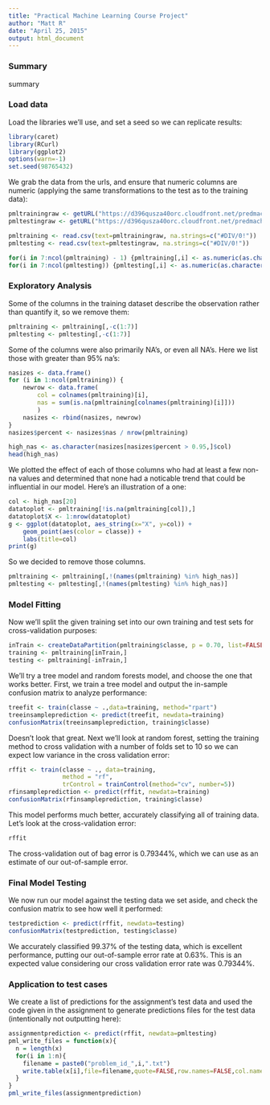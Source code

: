 ```yaml
---
title: "Practical Machine Learning Course Project"
author: "Matt R"
date: "April 25, 2015"
output: html_document
---
```


### Summary

summary

### Load data

Load the libraries we'll use, and set a seed so we can replicate results:

```r
library(caret)
library(RCurl)
library(ggplot2)
options(warn=-1)
set.seed(98765432)
```

We grab the data from the urls, and ensure that numeric columns are numeric (applying the same transformations to the test as to the training data):

```r
pmltrainingraw <- getURL("https://d396qusza40orc.cloudfront.net/predmachlearn/pml-training.csv")
pmltestingraw <- getURL("https://d396qusza40orc.cloudfront.net/predmachlearn/pml-testing.csv")
```

```r
pmltraining <- read.csv(text=pmltrainingraw, na.strings=c("#DIV/0!"))
pmltesting <- read.csv(text=pmltestingraw, na.strings=c("#DIV/0!"))

for(i in 7:ncol(pmltraining) - 1) {pmltraining[,i] <- as.numeric(as.character(pmltraining[,i]))}
for(i in 7:ncol(pmltesting)) {pmltesting[,i] <- as.numeric(as.character(pmltesting[,i]))}
```

### Exploratory Analysis

Some of the columns in the training dataset describe the observation rather than quantify it, so we remove them:

```r
pmltraining <- pmltraining[,-c(1:7)]
pmltesting <- pmltesting[,-c(1:7)]
```

Some of the columns were also primarily NA's, or even all NA's.  Here we list those with greater than 95% na's:

```r
nasizes <- data.frame()
for (i in 1:ncol(pmltraining)) {
    newrow <- data.frame(
        col = colnames(pmltraining)[i],
        nas = sum(is.na(pmltraining[colnames(pmltraining)[i]]))
        )
    nasizes <- rbind(nasizes, newrow)
}
nasizes$percent <- nasizes$nas / nrow(pmltraining)

high_nas <- as.character(nasizes[nasizes$percent > 0.95,]$col)
head(high_nas)
```

We plotted the effect of each of those columns who had at least a few non-na values and determined that none had a noticable trend that could be influential in our model.  Here's an illustration of a one:

```r
col <- high_nas[20]
datatoplot <- pmltraining[!is.na(pmltraining[col]),]
datatoplot$X <- 1:nrow(datatoplot)
g <- ggplot(datatoplot, aes_string(x="X", y=col)) +
    geom_point(aes(color = classe)) +
    labs(title=col)
print(g)
```

So we decided to remove those columns.

```r
pmltraining <- pmltraining[,!(names(pmltraining) %in% high_nas)]
pmltesting <- pmltesting[,!(names(pmltesting) %in% high_nas)]
```

### Model Fitting

Now we'll split the given training set into our own training and test sets for cross-validation purposes:

```r
inTrain <- createDataPartition(pmltraining$classe, p = 0.70, list=FALSE)
training <- pmltraining[inTrain,]
testing <- pmltraining[-inTrain,]
```

We'll try a tree model and random forests model, and choose the one that works better.  First, we train a tree model and output the in-sample confusion matrix to analyze performance:

```r
treefit <- train(classe ~ .,data=training, method="rpart")
treeinsampleprediction <- predict(treefit, newdata=training)
confusionMatrix(treeinsampleprediction, training$classe)
```

Doesn't look that great.  Next we'll look at random forest, setting the training method to cross validation with a number of folds set to 10 so we can expect low variance in the cross validation error:

```r
rffit <- train(classe ~ ., data=training,
               method = "rf",
               trControl = trainControl(method="cv", number=5))
rfinsampleprediction <- predict(rffit, newdata=training)
confusionMatrix(rfinsampleprediction, training$classe)
```

This model performs much better, accurately classifying all of training data.  Let's look at the cross-validation error:

```r
rffit
```

The cross-validation out of bag error is 0.79344%, which we can use as an estimate of our out-of-sample error.

### Final Model Testing

We now run our model against the testing data we set aside, and check the confusion matrix to see how well it performed:

```r
testprediction <- predict(rffit, newdata=testing)
confusionMatrix(testprediction, testing$classe)
```

We accurately classified 99.37% of the testing data, which is excellent performance, putting our out-of-sample error rate at 0.63%.  This is an expected value considering our cross validation error rate was 0.79344%.

### Application to test cases

We create a list of predictions for the assignment's test data and used the code given in the assignment to generate predictions files for the test data (intentionally not outputting here):

```r
assignmentprediction <- predict(rffit, newdata=pmltesting)
pml_write_files = function(x){
  n = length(x)
  for(i in 1:n){
    filename = paste0("problem_id_",i,".txt")
    write.table(x[i],file=filename,quote=FALSE,row.names=FALSE,col.names=FALSE)
  }
}
pml_write_files(assignmentprediction)
```

